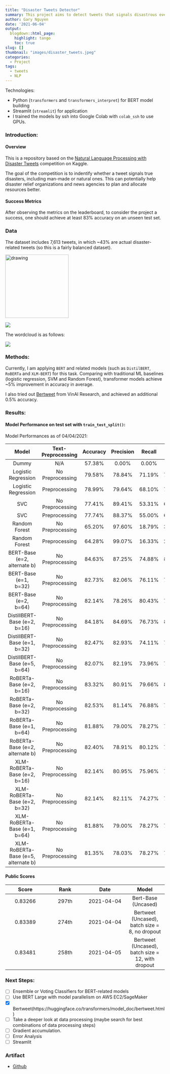 ```yaml
---
title: "Disaster Tweets Detector"
summary: This project aims to detect tweets that signals disastrous events. 
author: Gary Nguyen
date: '2021-06-04'
output:
  blogdown::html_page:
    highlight: tango
    toc: true
slug: []
thumbnail: "images/disaster_tweets.jpeg"
categories:
  - Project
tags:
  - tweets
  - NLP
---
```


Technologies:

* Python (`transformers` and `transformers_interpret`) for BERT model building
* Streamlit (`streamlit`) for application
* I trained the models by ssh into Google Colab with `colab_ssh` to use GPUs.

### Introduction:

#### Overview

This is a repository based on the [Natural Language Processing with Disaster Tweets](https://www.kaggle.com/c/nlp-getting-started) competition on Kaggle. 

The goal of the competition is to indentify whether a tweet signals true disasters, including man-made or natural ones. This can potentially help disaster relief organizations and news agencies to plan and allocate resources better.

#### Success Metrics

After observing the metrics on the leaderboard, to consider the project a success, one should achieve at least 83% accuracy on an unseen test set.

### Data

The dataset includes 7,613 tweets, in which ~43% are actual disaster-related tweets (so this is a fairly balanced dataset).


<img src="target_class_dist.png" alt="drawing" width="200"/>

![](sent_len_dist.png)

The wordcloud is as follows:

![](wordcloud.png)

### Methods:

Currently, I am applying `BERT` and related models (such as `DistilBERT`, `RoBERTa` and `XLM-BERT`) for this task. Comparing with traditional ML baselines (logistic regression, SVM and Random Forest), transformer models achieve ~5% improvement in accuracy in average. 

I also tried out [Bertweet](https://github.com/VinAIResearch/BERTweet) from VinAI Research, and achieved an additional 0.5% accuracy.

### Results:

#### Model Performance on test set with `train_test_split()`:

Model Performances as of 04/04/2021:

|Model|Text-Preprocessing|Accuracy|Precision|Recall|F1|AUC|
|:--:|:--:|:--:|:--:|:--:|:--:|:--:|
|Dummy|N/A|57.38%|0.00%|0.00%|0.00%|50.00%|
|Logistic Regression|No Preprocessing|79.58%|78.84%|71.19%|74.82%|78.50%|
|Logistic Regression|Preprocessing|78.99%|79.64%|68.10%|73.42%|77.59%|
|SVC|No Preprocessing|77.41%|89.41%|53.31%|66.80%|74.31%|
|SVC|Preprocessing|77.74%|88.37%|55.00%|67.81%|74.81%|
|Random Forest|No Preprocessing|65.20%|97.60%|18.79%|31.52%|59.22%|
|Random Forest|Preprocessing|64.28%|99.07%|16.33%|28.04%|58.11%|
|BERT-Base (e=2, alternate b)|No Preprocessing|84.63%|87.25%|74.88%|80.60%|83.38%|
|BERT-Base (e=1, b=32)|No Preprocessing|82.73%|82.06%|76.11%|78.98%|81.88%|
|BERT-Base (e=2, b=64)|No Preprocessing|82.14%|78.26%|80.43%|79.33%|81.92%|
|DistillBERT-Base (e=2, b=16)|No Preprocessing|84.18%|84.69%|76.73%|80.52%|83.22%|
|DistillBERT-Base (e=1, b=32)|No Preprocessing|82.47%|82.93%|74.11%|78.28%|81.39%|
|DistillBERT-Base (e=5, b=64)|No Preprocessing|82.07%|82.19%|73.96%|77.88%|81.03%|
|RoBERTa-Base (e=2, b=16)|No Preprocessing|83.32%|80.91%|79.66%|80.28%|82.85%|
|RoBERTa-Base (e=2, b=32)|No Preprocessing|82.53%|81.14%|76.88%|78.96%|81.81%|
|RoBERTa-Base (e=1, b=64)|No Preprocessing|81.88%|79.00%|78.27%|78.64%|81.41%|
|RoBERTa-Base (e=2, alternate b)|No Preprocessing|82.40%|78.91%|80.12%|79.51%|82.11%|
|XLM-RoBERTa-Base (e=2, b=16)|No Preprocessing|82.14%|80.95%|75.96%|78.38%|81.34%|
|XLM-RoBERTa-Base (e=2, b=32)|No Preprocessing|82.14%|82.11%|74.27%|77.99%|81.13%|
|XLM-RoBERTa-Base (e=1, b=64)|No Preprocessing|81.88%|79.00%|78.27%|78.38%|81.41%|
|XLM-RoBERTa-Base (e=5, alternate b)|No Preprocessing|81.35%|78.03%|78.27%|78.15%|80.96%|

#### Public Scores

|Score|Rank|Date|Model|
|:--:|:--:|:--:|:--:|
|0.83266|297th|2021-04-04|Bert-Base (Uncased)|
|0.83389|274th|2021-04-04|Bertweet (Uncased), batch size = 8, no dropout|
|0.83481|258th|2021-04-05|Bertweet (Uncased), batch size = 12, with dropout|

### Next Steps:

* [ ] Ensemble or Voting Classifiers for BERT-related models
* [ ] Use BERT Large with model parallelism on AWS EC2/SageMaker
* [X] Bertweet(https://huggingface.co/transformers/model_doc/bertweet.html)
* [ ] Take a deeper look at data processing (maybe search for best combinations of data processing steps)
* [ ] Gradient accumulation.
* [ ] Error Analysis
* [ ] Streamlit

### Artifact

* [Github](https://github.com/hnguyen1174/DisasterTweetsDetector)
